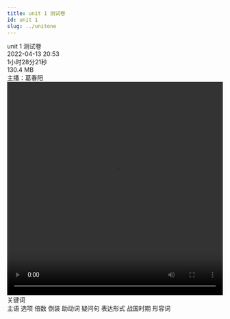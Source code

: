 ```yaml
---
title: unit 1 测试卷
id: unit 1
slug: ../unitone
---
```


<head>
<script src="https://fastly.jsdelivr.net/gh/SurpriseLon/Fontawesome-6@main/js/all.js" async=""></script>
<script src="https://unpkg.com/@waline/client@v2/dist/waline.js"></script>
<script src="https://onedrive-vercel-index-beta-pearl.vercel.app/api/raw/?path=/wiki/common.js"></script>
  <link
    rel="stylesheet"
    href="https://unpkg.com/@waline/client@v2/dist/waline.css"
  />
  <script async src="https://pagead2.googlesyndication.com/pagead/js/adsbygoogle.js?client=ca-pub-8434505608196685"
     crossorigin="anonymous"></script>
</head>

<div class="container mx-auto">
  <div class="my-4 inline-block rounded-xl p-8 py-2 px-5 shadow-md">
    <div class="flex items-center space-x-4">
      <img class="h-10 w-10 rounded-full" src="https://down.dingtalk.com/ddmedia/iAEKAqNqcGcDAATNBkAFzQOEBtoAI4QBpCEHBLICqim3UnrZOH1NOeIDzwAAAX-GCOo7BM4AG9t8BwAIAA.jpg" alt="" />
      <div class="font-medium dark:text-white">
        <div>unit 1 测试卷</div>
        <div class="flex items-center divide-x divide-gray-200 dark:divide-gray-600">
          <div class="mx-1 px-1 text-sm text-gray-500 dark:text-gray-400">2022-04-13 20:53</div>
          <div class="mx-1 px-1 text-sm text-gray-500 dark:text-gray-400">1小时28分21秒</div>
          <div class="mx-1 px-1 text-sm text-gray-500 dark:text-gray-400">130.4 MB</div>
          <div class="mx-1 px-1 text-sm text-gray-500 dark:text-gray-400">主播：葛春阳</div>
        </div>
      </div>
    </div>
    <video src="https://onedrive-vercel-index-beta-pearl.vercel.app/api/raw/?path=/wiki/unit1 测试卷.mp4" controls="controls" frameBorder="0" allow="accelerometer; autoplay; clipboard-write; encrypted-media; gyroscope; picture-in-picture" allowfullscreen="allowfullscreen" width="100%" height="500" scrolling="no" class="mx-auto mt-3 aspect-video w-full rounded-3xl border border-gray-300 dark:border-gray-700 lg:mt-20"></video>
    <div class="my-2 flex px-2 py-2 text-lg font-semibold dark:text-white">关键词</div>
    <span class="mr-2 inline-flex items-center rounded bg-gray-100 px-2.5 py-0.5 text-xs font-medium text-gray-800 dark:bg-gray-700 dark:text-gray-300">
      <i class="fa-duotone fa-arrow-up-from-water-pump mr-1 h-3 w-3"> </i>
      主语
    </span>
    <span class="mr-2 inline-flex items-center rounded bg-gray-100 px-2.5 py-0.5 text-xs font-medium text-gray-800 dark:bg-gray-700 dark:text-gray-300">
      <i class="fa-duotone fa-option mr-1 h-3 w-3"> </i>
      选项
    </span>
    <span class="mr-2 inline-flex items-center rounded bg-gray-100 px-2.5 py-0.5 text-xs font-medium text-gray-800 dark:bg-gray-700 dark:text-gray-300">
      <i class="fa-duotone fa-calculator mr-1 h-3 w-3"> </i>
      倍数
    </span>
    <span class="mr-2 inline-flex items-center rounded bg-gray-100 px-2.5 py-0.5 text-xs font-medium text-gray-800 dark:bg-gray-700 dark:text-gray-300">
      <i class="fa-duotone fa-code-branch mr-1 h-3 w-3"> </i>
      倒装
    </span>
    <span class="mr-2 inline-flex items-center rounded bg-gray-100 px-2.5 py-0.5 text-xs font-medium text-gray-800 dark:bg-gray-700 dark:text-gray-300">
      <i class="fa-duotone fa-audio-description mr-1 h-3 w-3"> </i>
      助动词
    </span>
    <span class="mr-2 inline-flex items-center rounded bg-gray-100 px-2.5 py-0.5 text-xs font-medium text-gray-800 dark:bg-gray-700 dark:text-gray-300">
      <i class="fa-duotone fa-phone-intercom mr-1 h-3 w-3"> </i>
      疑问句
    </span>
    <span class="mr-2 inline-flex items-center rounded bg-gray-100 px-2.5 py-0.5 text-xs font-medium text-gray-800 dark:bg-gray-700 dark:text-gray-300">
      <i class="fa-duotone fa-house-laptop mr-1 h-3 w-3"> </i>
      表达形式
    </span>
    <span class="mr-2 inline-flex items-center rounded bg-gray-100 px-2.5 py-0.5 text-xs font-medium text-gray-800 dark:bg-gray-700 dark:text-gray-300">
      <i class="fa-duotone fa-rotate-exclamation mr-1 h-3 w-3"> </i>
      战国时期
    </span>
    <span class="mr-2 inline-flex items-center rounded bg-gray-100 px-2.5 py-0.5 text-xs font-medium text-gray-800 dark:bg-gray-700 dark:text-gray-300">
      <i class="fa-duotone fa-bullseye mr-1 h-3 w-3"> </i>
      形容词
    </span>
  </div>
</div>


<div id="waline"></div>
